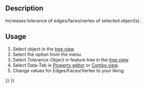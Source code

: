 <languages/>
<translate>
<!--T:7-->
{{Docnav
|[[OpenSCAD_ResizeMeshFeature|Resize Mesh Feature]]
|[[OpenSCAD_Edgestofaces|Convert Edges To Faces]]
|[[OpenSCAD_Workbench|OpenSCAD]]
|IconL=OpenSCAD_ResizeMeshFeature.svg
|IconR=OpenSCAD_Edgestofaces.svg
|IconC=Workbench_OpenSCAD.svg
}}

<!--T:1-->
{{GuiCommand
|Name=OpenSCAD IncreaseTolerance‏‎Feature
|MenuLocation=OpenSCAD → Increase Tolerance Feature‏‎
|Workbenches=[[OpenSCAD_Workbench|OpenSCAD]]
}}

==Description== <!--T:11--> 

<!--T:2-->
Increases tolerance of edges/faces/vertex of selected object(s).

==Usage== <!--T:12--> 

<!--T:3-->
# Select object in the [[Tree_view|tree view]]
# Select the {{MenuCommand| OpenSCAD → [[Image:OpenSCAD_IncreaseToleranceFeature.svg|16px]] Increase Tolerance Feature}} option from the menu.
# Select Tolerance-Object in feature tree in the [[Tree_view|tree view]].
# Select Data-Tab in [[Property_editor|Property editor]] or [[Combo_view|Combo view]].
# Change values for Edges/Faces/Vertex to your liking.


<!--T:8-->
{{Docnav
|[[OpenSCAD_ResizeMeshFeature|Resize Mesh Feature]]
|[[OpenSCAD_Edgestofaces|Convert Edges To Faces]]
|[[OpenSCAD_Workbench|OpenSCAD]]
|IconL=OpenSCAD_ResizeMeshFeature.svg
|IconR=OpenSCAD_Edgestofaces.svg
|IconC=Workbench_OpenSCAD.svg
}}

</translate>
{{OpenSCAD_Tools_navi{{#translation:}}}}
{{Userdocnavi{{#translation:}}}}